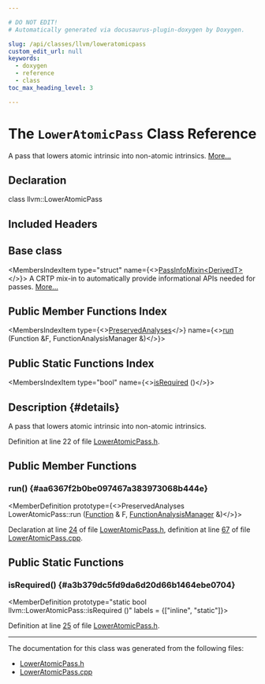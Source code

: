 ```yaml
---

# DO NOT EDIT!
# Automatically generated via docusaurus-plugin-doxygen by Doxygen.

slug: /api/classes/llvm/loweratomicpass
custom_edit_url: null
keywords:
  - doxygen
  - reference
  - class
toc_max_heading_level: 3

---
```





# The `LowerAtomicPass` Class Reference

<DoxygenPage pluginConfig={pluginConfig}>

A pass that lowers atomic intrinsic into non-atomic intrinsics. <a href="#details">More...</a>

## Declaration

<CodeBlock>class llvm::LowerAtomicPass</CodeBlock>

## Included Headers

<IncludesList>
<IncludesListItem
  filePath="llvm/Transforms/Scalar/LowerAtomicPass.h"
  permalink="/docs/api/files/include/include/llvm/include/llvm/transforms/include/llvm/transforms/scalar/loweratomicpass-h"
  isLocal="true" />
</IncludesList>

## Base class

<MembersIndex>

<MembersIndexItem
  type="struct"
  name={<><a href="/docs/api/structs/llvm/passinfomixin">PassInfoMixin&lt;DerivedT&gt;</a></>}>
A CRTP mix-in to automatically provide informational APIs needed for passes. <a href="/docs/api/structs/llvm/passinfomixin/#details">More...</a>
</MembersIndexItem>

</MembersIndex>

## Public Member Functions Index

<MembersIndex>

<MembersIndexItem
  type={<><a href="/docs/api/classes/llvm/preservedanalyses">PreservedAnalyses</a></>}
  name={<><a href="#aa6367f2b0be097467a383973068b444e">run</a> (Function &amp;F, FunctionAnalysisManager &amp;)</>}>
</MembersIndexItem>

</MembersIndex>

## Public Static Functions Index

<MembersIndex>

<MembersIndexItem
  type="bool"
  name={<><a href="#a3b379dc5fd9da6d20d66b1464ebe0704">isRequired</a> ()</>}>
</MembersIndexItem>

</MembersIndex>

## Description {#details}

A pass that lowers atomic intrinsic into non-atomic intrinsics.

Definition at line 22 of file <a href="/docs/api/files/include/include/llvm/include/llvm/transforms/include/llvm/transforms/scalar/loweratomicpass-h">LowerAtomicPass.h</a>.

<SectionDefinition>

## Public Member Functions

### run() {#aa6367f2b0be097467a383973068b444e}

<MemberDefinition
  prototype={<>PreservedAnalyses LowerAtomicPass::run (<a href="/docs/api/classes/llvm/function">Function</a> &amp; F, <a href="/docs/api/namespaces/llvm/#adce09a5a0de0e3177eb00e932734af2f">FunctionAnalysisManager</a> &amp;)</>}>

Declaration at line <a href="/docs/api/files/include/include/llvm/include/llvm/transforms/include/llvm/transforms/scalar/loweratomicpass-h/#l00024">24</a> of file <a href="/docs/api/files/include/include/llvm/include/llvm/transforms/include/llvm/transforms/scalar/loweratomicpass-h">LowerAtomicPass.h</a>, definition at line <a href="/docs/api/files/lib/lib/transforms/lib/transforms/scalar/loweratomicpass-cpp/#l00067">67</a> of file <a href="/docs/api/files/lib/lib/transforms/lib/transforms/scalar/loweratomicpass-cpp">LowerAtomicPass.cpp</a>.
</MemberDefinition>

</SectionDefinition>

<SectionDefinition>

## Public Static Functions

### isRequired() {#a3b379dc5fd9da6d20d66b1464ebe0704}

<MemberDefinition
  prototype="static bool llvm::LowerAtomicPass::isRequired ()"
  labels = {["inline", "static"]}>

Definition at line <a href="/docs/api/files/include/include/llvm/include/llvm/transforms/include/llvm/transforms/scalar/loweratomicpass-h/#l00025">25</a> of file <a href="/docs/api/files/include/include/llvm/include/llvm/transforms/include/llvm/transforms/scalar/loweratomicpass-h">LowerAtomicPass.h</a>.
</MemberDefinition>

</SectionDefinition>

<hr/>

The documentation for this class was generated from the following files:

<ul>
<li><a href="/docs/api/files/include/include/llvm/include/llvm/transforms/include/llvm/transforms/scalar/loweratomicpass-h">LowerAtomicPass.h</a></li>
<li><a href="/docs/api/files/lib/lib/transforms/lib/transforms/scalar/loweratomicpass-cpp">LowerAtomicPass.cpp</a></li>
</ul>

</DoxygenPage>
